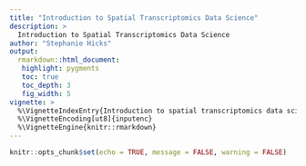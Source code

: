 ```yaml
---
title: "Introduction to Spatial Transcriptomics Data Science"
description: >
  Introduction to Spatial Transcriptomics Data Science
author: "Stephanie Hicks"
output:
  rmarkdown::html_document:
   highlight: pygments
   toc: true
   toc_depth: 3
   fig_width: 5
vignette: >
  %\VignetteIndexEntry{Introduction to spatial transcriptomics data science}
  %\VignetteEncoding[ut8]{inputenc}
  %\VignetteEngine{knitr::rmarkdown}
---
```



```r
knitr::opts_chunk$set(echo = TRUE, message = FALSE, warning = FALSE)
```

